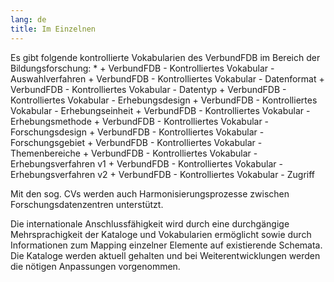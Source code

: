 ```yaml
---
lang: de
title: Im Einzelnen
---
```


Es gibt folgende kontrollierte Vokabularien des VerbundFDB im Bereich der Bildungsforschung:
    * 
    + VerbundFDB - Kontrolliertes Vokabular - Auswahlverfahren
    + VerbundFDB - Kontrolliertes Vokabular - Datenformat
    + VerbundFDB - Kontrolliertes Vokabular - Datentyp
    + VerbundFDB - Kontrolliertes Vokabular - Erhebungsdesign
    + VerbundFDB - Kontrolliertes Vokabular - Erhebungseinheit
    + VerbundFDB - Kontrolliertes Vokabular - Erhebungsmethode
    + VerbundFDB - Kontrolliertes Vokabular - Forschungsdesign
    + VerbundFDB - Kontrolliertes Vokabular - Forschungsgebiet
    + VerbundFDB - Kontrolliertes Vokabular - Themenbereiche
    + VerbundFDB - Kontrolliertes Vokabular - Erhebungsverfahren v1
    + VerbundFDB - Kontrolliertes Vokabular - Erhebungsverfahren v2
    + VerbundFDB - Kontrolliertes Vokabular - Zugriff

Mit den sog. CVs werden auch Harmonisierungsprozesse zwischen Forschungsdatenzentren unterstützt.

Die internationale Anschlussfähigkeit wird durch eine durchgängige Mehrsprachigkeit der Kataloge und Vokabularien ermöglicht sowie durch Informationen zum Mapping einzelner Elemente auf existierende Schemata. Die Kataloge werden aktuell gehalten und bei Weiterentwicklungen werden die nötigen Anpassungen vorgenommen.